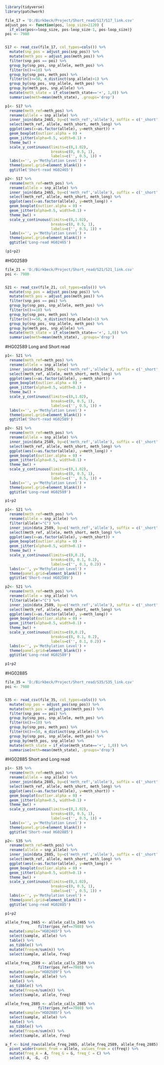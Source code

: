 ```{r}
library(tidyverse)
library(patchwork)
```

```{r}
file_17 = 'D:/Birkbeck/Project/Short_read/S17/S17_link.csv'
adjust_pos <- function(pos, loop_size=2120) {
  if_else(pos<=loop_size, pos-loop_size-1, pos-loop_size)}
poi <- 7980


S17 <- read_csv(file_17, col_types=cols()) %>%
  mutate(snp_pos = adjust_pos(snp_pos)) %>%
  mutate(meth_pos = adjust_pos(meth_pos)) %>%
  filter(snp_pos == poi) %>%
  group_by(snp_pos, snp_allele, meth_pos) %>%
  filter(n()>=10) %>%
  group_by(snp_pos, meth_pos) %>%
  filter(n()>=50, n_distinct(snp_allele)>1) %>%
  group_by(snp_pos, snp_allele, meth_pos) %>%
  group_by(meth_pos, snp_allele) %>%
  mutate(meth_state = if_else(meth_state=='+', 1,0)) %>%
  summarise(meth=mean(meth_state), .groups='drop')

```

```{r}
p1<- S17 %>% 
  rename(meth_ref=meth_pos) %>% 
  rename(allele = snp_allele) %>% 
  inner_join(data_2465, by=c('meth_ref','allele'), suffix = c('_short','_long')) %>% 
  select(meth_ref, allele, meth_short, meth_long) %>%
  ggplot(aes(x=as.factor(allele), y=meth_short)) +
  geom_boxplot(outlier.alpha = 0) +
  geom_jitter(alpha=0.5, width=0.1) +
  theme_bw() +
  scale_y_continuous(limits=c(0,1.02),
                     breaks=c(0, 0.5, 1),
                     labels=c('', 0.5, 1)) +
  labs(x='', y='Methylation Level') +
  theme(panel.grid=element_blank()) +
  ggtitle('Short-read HG02465')

p2<- S17 %>% 
  rename(meth_ref=meth_pos) %>% 
  rename(allele = snp_allele) %>% 
  inner_join(data_2465, by=c('meth_ref','allele'), suffix = c('_short','_long')) %>% 
  select(meth_ref, allele, meth_short, meth_long) %>%
  ggplot(aes(x=as.factor(allele), y=meth_long)) +
  geom_boxplot(outlier.alpha = 0) +
  geom_jitter(alpha=0.5, width=0.1) +
  theme_bw() +
  scale_y_continuous(limits=c(0,1.02),
                     breaks=c(0, 0.5, 1),
                     labels=c('', 0.5, 1)) +
  labs(x='', y='Methylation Level') +
  theme(panel.grid=element_blank()) +
  ggtitle('Long-read HG02465')

(p1+p2)
```

#HG02589
```{r}
file_21 = 'D:/Birkbeck/Project/Short_read/S21/S21_link.csv'
poi <- 7980


S21 <- read_csv(file_21, col_types=cols()) %>%
  mutate(snp_pos = adjust_pos(snp_pos)) %>%
  mutate(meth_pos = adjust_pos(meth_pos)) %>%
  filter(snp_pos == poi) %>%
  group_by(snp_pos, snp_allele, meth_pos) %>%
  filter(n()>=10) %>%
  group_by(snp_pos, meth_pos) %>%
  filter(n()>=50, n_distinct(snp_allele)>1) %>%
  group_by(snp_pos, snp_allele, meth_pos) %>%
  group_by(meth_pos, snp_allele) %>%
  mutate(meth_state = if_else(meth_state=='+', 1,0)) %>%
  summarise(meth=mean(meth_state), .groups='drop')

```

#HG02589 Long and Short read
```{r}
p1<- S21 %>% 
  rename(meth_ref=meth_pos) %>% 
  rename(allele = snp_allele) %>% 
  inner_join(data_2589, by=c('meth_ref','allele'), suffix = c('_short','_long')) %>% 
  select(meth_ref, allele, meth_short, meth_long) %>%
  ggplot(aes(x=as.factor(allele), y=meth_short)) +
  geom_boxplot(outlier.alpha = 0) +
  geom_jitter(alpha=0.5, width=0.1) +
  theme_bw() +
  scale_y_continuous(limits=c(0,1.02),
                     breaks=c(0, 0.5, 1),
                     labels=c('', 0.5, 1)) +
  labs(x='', y='Methylation Level') +
  theme(panel.grid=element_blank()) +
  ggtitle('Short-read HG02589')

p2<- S21 %>% 
  rename(meth_ref=meth_pos) %>% 
  rename(allele = snp_allele) %>% 
  inner_join(data_2589, by=c('meth_ref','allele'), suffix = c('_short','_long')) %>% 
  select(meth_ref, allele, meth_short, meth_long) %>%
  ggplot(aes(x=as.factor(allele), y=meth_long)) +
  geom_boxplot(outlier.alpha = 0) +
  geom_jitter(alpha=0.5, width=0.1) +
  theme_bw() +
  scale_y_continuous(limits=c(0,1.02),
                     breaks=c(0, 0.5, 1),
                     labels=c('', 0.5, 1)) +
  labs(x='', y='Methylation Level') +
  theme(panel.grid=element_blank()) +
  ggtitle('Long-read HG02589')

p1+p2
```

```{r}
p1<- S21 %>% 
  rename(meth_ref=meth_pos) %>% 
  rename(allele = snp_allele) %>%
  filter(allele!="C") %>%
  inner_join(data_2589, by=c('meth_ref','allele'), suffix = c('_short','_long')) %>% 
  select(meth_ref, allele, meth_short, meth_long) %>%
  ggplot(aes(x=as.factor(allele), y=meth_short)) +
  geom_boxplot(outlier.alpha = 0) +
  geom_jitter(alpha=0.5, width=0.1) +
  theme_bw() +
  scale_y_continuous(limits=c(0,0.2),
                     breaks=c(0, 0.1, 0.2),
                     labels=c('', 0.1, 0.2)) +
  labs(x='', y='Methylation Level') +
  theme(panel.grid=element_blank()) +
  ggtitle('Short-read HG02589')

p2<- S21 %>% 
  rename(meth_ref=meth_pos) %>% 
  rename(allele = snp_allele) %>%
  filter(allele!="C") %>%
  inner_join(data_2589, by=c('meth_ref','allele'), suffix = c('_short','_long')) %>% 
  select(meth_ref, allele, meth_short, meth_long) %>%
  ggplot(aes(x=as.factor(allele), y=meth_long)) +
  geom_boxplot(outlier.alpha = 0) +
  geom_jitter(alpha=0.5, width=0.1) +
  theme_bw() +
  scale_y_continuous(limits=c(0,0.2),
                     breaks=c(0, 0.1, 0.2),
                     labels=c('', 0.1, 0.2)) +
  labs(x='', y='Methylation Level') +
  theme(panel.grid=element_blank()) +
  ggtitle('Long-read HG02589')

p1+p2
```

#HG02885
```{r}
file_35 = 'D:/Birkbeck/Project/Short_read/S35/S35_link.csv'
poi <- 7980


S35 <- read_csv(file_35, col_types=cols()) %>%
  mutate(snp_pos = adjust_pos(snp_pos)) %>%
  mutate(meth_pos = adjust_pos(meth_pos)) %>%
  filter(snp_pos == poi) %>%
  group_by(snp_pos, snp_allele, meth_pos) %>%
  filter(n()>=10) %>%
  group_by(snp_pos, meth_pos) %>%
  filter(n()>=50, n_distinct(snp_allele)>1) %>%
  group_by(snp_pos, snp_allele, meth_pos) %>%
  group_by(meth_pos, snp_allele) %>%
  mutate(meth_state = if_else(meth_state=='+', 1,0)) %>%
  summarise(meth=mean(meth_state), .groups='drop')

```

#HG02885 Short and Long read
```{r}
p1<- S35 %>% 
  rename(meth_ref=meth_pos) %>% 
  rename(allele = snp_allele) %>% 
  inner_join(data_2885, by=c('meth_ref','allele'), suffix = c('_short','_long')) %>% 
  select(meth_ref, allele, meth_short, meth_long) %>%
  ggplot(aes(x=as.factor(allele), y=meth_short)) +
  geom_boxplot(outlier.alpha = 0) +
  geom_jitter(alpha=0.5, width=0.1) +
  theme_bw() +
  scale_y_continuous(limits=c(0,1.02),
                     breaks=c(0, 0.5, 1),
                     labels=c('', 0.5, 1)) +
  labs(x='', y='Methylation Level') +
  theme(panel.grid=element_blank()) +
  ggtitle('Short-read HG02885')

p2<- S35 %>% 
  rename(meth_ref=meth_pos) %>% 
  rename(allele = snp_allele) %>% 
  inner_join(data_2885, by=c('meth_ref','allele'), suffix = c('_short','_long')) %>% 
  select(meth_ref, allele, meth_short, meth_long) %>%
  ggplot(aes(x=as.factor(allele), y=meth_long)) +
  geom_boxplot(outlier.alpha = 0) +
  geom_jitter(alpha=0.5, width=0.1) +
  theme_bw() +
  scale_y_continuous(limits=c(0,1.02),
                     breaks=c(0, 0.5, 1),
                     labels=c('', 0.5, 1)) +
  labs(x='', y='Methylation Level') +
  theme(panel.grid=element_blank()) +
  ggtitle('Long-read HG02885')

p1+p2
```


```{r}
allele_freq_2465 <- allele_calls_2465 %>%
               filter(pos_ref==7980) %>%
  mutate(sample="HG02465") %>%
  select(sample, allele) %>%
  table() %>%
  as_tibble() %>%
  mutate(freq=n/sum(n)) %>%
  select(sample, allele, freq)

allele_freq_2589 <- allele_calls_2589 %>%
               filter(pos_ref==7980) %>%
  mutate(sample="HG02589") %>%
  select(sample, allele) %>%
  table() %>%
  as_tibble() %>%
  mutate(freq=n/sum(n)) %>%
  select(sample, allele, freq)

allele_freq_2885 <- allele_calls_2885 %>%
               filter(pos_ref==7980) %>%
  mutate(sample="HG02885") %>%
  select(sample, allele) %>%
  table() %>%
  as_tibble() %>%
  mutate(freq=n/sum(n)) %>%
  select(sample, allele, freq)

a_f <- bind_rows(allele_freq_2465, allele_freq_2589, allele_freq_2885) %>%
  pivot_wider(names_from = allele, values_from = c(freq)) %>%
  mutate(freq_A = A, freq_G = G, freq_C = C) %>%
  select(-A, -G, -C)
```